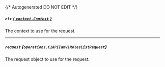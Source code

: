 {/* Autogenerated DO NOT EDIT  */}

##### `ctx` [*{ `context.Context` }*](https://pkg.go.dev/context#Context)
The context to use for the request.

---
##### `request` *{`operations.C1APIIamV1RolesListRequest`}*
The request object to use for the request.

<Collapsible openLabel={Labels.showProperties} closeLabel={Labels.hideProperties}>
  <C1APIIamV1RolesListRequest />
</Collapsible>


